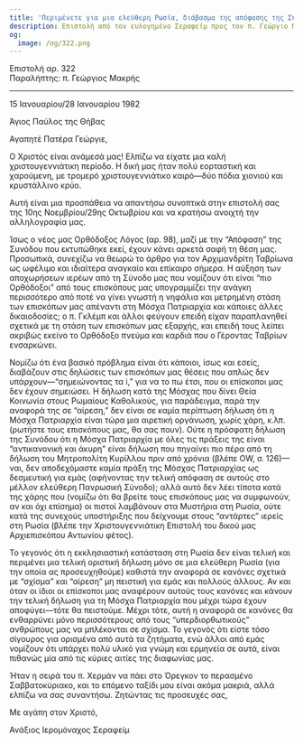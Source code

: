 ```yaml
---
title: 'Περιμένετε για μια ελεύθερη Ρωσία, διάβασμα της απόφασης της Συνόδου'
description: Επιστολή από τον ευλογημένο Σεραφείμ προς τον π. Γεώργιο Μακρή.
og:
  image: /og/322.png
---
```


<div style={{textAlign:'right', fontFamily:'monospace'}}>Επιστολή αρ. 322</div>
<div style={{textAlign:'left', fontFamily:'monospace'}}>Παραλήπτης: π. Γεώργιος Μακρής</div>

---

15 Ιανουαρίου/28 Ιανουαρίου 1982

Άγιος Παύλος της Θήβας

Αγαπητέ Πατέρα Γεώργιε,

Ο Χριστός είναι ανάμεσά μας! Ελπίζω να είχατε μια καλή χριστουγεννιάτικη περίοδο. Η δική μας ήταν πολύ εορταστική και χαρούμενη, με τρομερό χριστουγεννιάτικο καιρό—δύο πόδια χιονιού και κρυστάλλινο κρύο.

Αυτή είναι μια προσπάθεια να απαντήσω συνοπτικά στην επιστολή σας της 10ης Νοεμβρίου/29ης Οκτωβρίου και να κρατήσω ανοιχτή την αλληλογραφία μας.

Ίσως ο νέος μας Ορθόδοξος Λόγος (αρ. 98), μαζί με την “Απόφαση” της Συνόδου που εκτυπώθηκε εκεί, έχουν κάνει αρκετά σαφή τη θέση μας. Προσωπικά, συνεχίζω να θεωρώ το άρθρο για τον Αρχιμανδρίτη Ταβρίωνα ως ωφέλιμο και ιδιαίτερα αναγκαίο και επίκαιρο σήμερα. Η αύξηση των αποχωρήσεων ιερέων από τη Σύνοδο μας που νομίζουν ότι είναι “πιο Ορθόδοξοι” από τους επισκόπους μας υπογραμμίζει την ανάγκη περισσότερο από ποτέ να γίνει γνωστή η νηφάλια και μετρημένη στάση των επισκόπων μας απέναντι στη Μόσχα Πατριαρχία και κάποιες άλλες δικαιοδοσίες; ο π. Γκλέμπ και άλλοι φεύγουν επειδή είχαν παραπλανηθεί σχετικά με τη στάση των επισκόπων μας εξαρχής, και επειδή τους λείπει ακριβώς εκείνο το Ορθόδοξο πνεύμα και καρδιά που ο Γέροντας Ταβρίων ενσαρκώνει.

Νομίζω ότι ένα βασικό πρόβλημα είναι ότι κάποιοι, ίσως και εσείς, διαβάζουν στις δηλώσεις των επισκόπων μας θέσεις που απλώς δεν υπάρχουν—“σημειώνοντας τα i,” για να το πω έτσι, που οι επίσκοποι μας δεν έχουν σημειώσει. Η δήλωση κατά της Μόσχας που δίνει Θεία Κοινωνία στους Ρωμαίους Καθολικούς, για παράδειγμα, παρά την αναφορά της σε “αίρεση,” δεν είναι σε καμία περίπτωση δήλωση ότι η Μόσχα Πατριαρχία είναι τώρα μια αιρετική οργάνωση, χωρίς χάρη, κ.λπ. (ρωτήστε τους επισκόπους μας, θα σας πουν). Ούτε η πρόσφατη δήλωση της Συνόδου ότι η Μόσχα Πατριαρχία με όλες τις πράξεις της είναι “αντικανονική και άκυρη” είναι δήλωση που πηγαίνει πιο πέρα από τη δήλωση του Μητροπολίτη Κυρίλλου πριν από χρόνια (βλέπε OW, σ. 126)—ναι, δεν αποδεχόμαστε καμία πράξη της Μόσχας Πατριαρχίας ως δεσμευτική για εμάς (αφήνοντας την τελική απόφαση σε αυτούς στο μέλλον ελεύθερη Πανρωσική Σύνοδο); αλλά αυτό δεν λέει τίποτα κατά της χάρης που (νομίζω ότι θα βρείτε τους επισκόπους μας να συμφωνούν, αν και όχι επίσημα) οι πιστοί λαμβάνουν στα Μυστήρια στη Ρωσία, ούτε κατά της συνεχούς υποστήριξης που δείχνουμε στους “αντάρτες” ιερείς στη Ρωσία (βλέπε την Χριστουγεννιάτικη Επιστολή του δικού μας Αρχιεπισκόπου Αντωνίου φέτος).

Το γεγονός ότι η εκκλησιαστική κατάσταση στη Ρωσία δεν είναι τελική και περιμένει μια τελική οριστική δήλωση μόνο σε μια ελεύθερη Ρωσία (για την οποία ας προσευχηθούμε) καθιστά την αναφορά σε κανόνες σχετικά με “σχίσμα” και “αίρεση” μη πειστική για εμάς και πολλούς άλλους. Αν και όταν οι ίδιοι οι επίσκοποι μας αναφέρουν αυτούς τους κανόνες και κάνουν την τελική δήλωση για τη Μόσχα Πατριαρχία που μέχρι τώρα έχουν αποφύγει—τότε θα πειστούμε. Μέχρι τότε, αυτή η αναφορά σε κανόνες θα ενθαρρύνει μόνο περισσότερους από τους “υπερδιορθωτικούς” ανθρώπους μας να μπλέκονται σε σχίσμα. Το γεγονός ότι είστε τόσο σίγουρος για ορισμένα από αυτά τα ζητήματα, ενώ άλλοι από εμάς νομίζουν ότι υπάρχει πολύ υλικό για γνώμη και ερμηνεία σε αυτά, είναι πιθανώς μία από τις κύριες αιτίες της διαφωνίας μας.

Ήταν η σειρά του π. Χερμάν να πάει στο Όρεγκον το περασμένο Σαββατοκύριακο, και το επόμενο ταξίδι μου είναι ακόμα μακριά, αλλά ελπίζω να σας συναντήσω. Ζητώντας τις προσευχές σας,

Με αγάπη στον Χριστό,

Ανάξιος Ιερομόναχος Σεραφείμ
